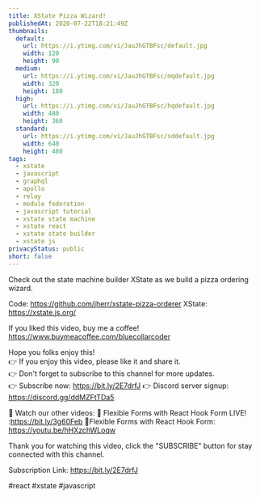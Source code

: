 ```yaml
---
title: XState Pizza Wizard!
publishedAt: 2020-07-22T18:21:49Z
thumbnails:
  default:
    url: https://i.ytimg.com/vi/JauJhGTBFsc/default.jpg
    width: 120
    height: 90
  medium:
    url: https://i.ytimg.com/vi/JauJhGTBFsc/mqdefault.jpg
    width: 320
    height: 180
  high:
    url: https://i.ytimg.com/vi/JauJhGTBFsc/hqdefault.jpg
    width: 480
    height: 360
  standard:
    url: https://i.ytimg.com/vi/JauJhGTBFsc/sddefault.jpg
    width: 640
    height: 480
tags:
  - xstate
  - javascript
  - graphql
  - apollo
  - relay
  - module federation
  - javascript tutorial
  - xstate state machine
  - xstate react
  - xstate state builder
  - xstate js
privacyStatus: public
short: false
---
```

  
  Check out the state machine builder XState as we build a pizza ordering wizard.

Code: https://github.com/jherr/xstate-pizza-orderer
XState: https://xstate.js.org/

If you liked this video, buy me a coffee! https://www.buymeacoffee.com/bluecollarcoder

Hope you folks enjoy this!    
👉 If you enjoy this video, please like it and share it.    
👉 Don't forget to subscribe to this channel for more updates.    
👉 Subscribe now: https://bit.ly/2E7drfJ
👉 Discord server signup: https://discord.gg/ddMZFtTDa5

💢 Watch our other videos:
💟 Flexible Forms with React Hook Form LIVE! :https://bit.ly/3g60Feb
💟Flexible Forms with React Hook Form: https://youtu.be/hHXzchWLoqw

Thank you for watching this video, click the "SUBSCRIBE" button for stay connected with this channel. 

Subscription Link:  https://bit.ly/2E7drfJ

#react #xstate #javascript
  